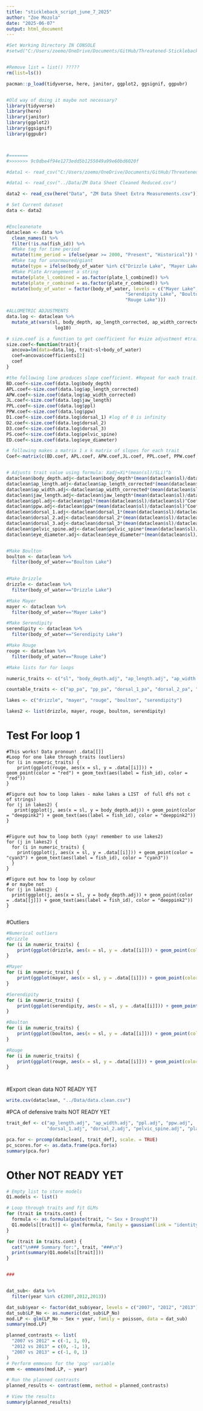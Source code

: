 ```yaml
---
title: "stickleback_script_june_7_2025"
author: "Zoe Mozola"
date: "2025-06-07"
output: html_document
---
```


```r
#Set Working Directory IN CONSOLE
#setwd("C:/Users/zoemo/OneDrive/Documents/GitHub/Threatened-Stickleback")


#Remove list = list() ?????
rm(list=ls())

pacman::p_load(tidyverse, here, janitor, ggplot2, ggsignif, ggpubr)


#Old way of doing it maybe not necessary?
library(tidyverse)
library(here)
library(janitor)
library(ggplot2)
library(ggsignif)
library(ggpubr)



#=======
#>>>>>>> 9c0dbe4f94e1273edd5b1255049a99e60bd6020f
```

```r
#data1 <- read_csv("C:/Users/zoemo/OneDrive/Documents/GitHub/Threatened-Stickleback/Data/ZM Data Sheet Cleaned Reduced.csv")

#data1 <- read_csv("../Data/ZM Data Sheet Cleaned Reduced.csv")

data2 <- read_csv(here("Data", "ZM Data Sheet Extra Measurements.csv"))

```


```r
# Set Current dataset 
data <- data2


#Encleanenate
dataclean <- data %>%
  clean_names() %>%
  filter(!is.na(fish_id)) %>%
  #Make tag for time period
  mutate(time_period = ifelse(year >= 2000, "Present", "Historical")) %>%
  #Make tag for unarmoured/giant
  mutate(type = ifelse(body_of_water %in% c("Drizzle Lake", "Mayer Lake"), "Giant", "Unarmoured")) %>%
  #Make Plate Arrangement a string
  mutate(plate_l_combined = as.factor(plate_l_combined)) %>%
  mutate(plate_r_combined = as.factor(plate_r_combined)) %>%
  mutate(body_of_water = factor(body_of_water, levels = c("Mayer Lake", "Drizzle Lake",
                                            "Serendipity Lake", "Boulton Lake", 
                                            "Rouge Lake")))

```


``` r
#ALLOMETRIC ADJUSTMENTS
data.log <- dataclean %>%
  mutate_at(vars(sl, body_depth, ap_length_corrected, ap_width_corrected, jaw_length, ppl, ppw, dorsal_1, dorsal_2, pelvic_spine, eye_diameter),
                  log10)

# size.coef is a function to get coefficient for #size adjustment #trait - name of trait col to get #slope coefficient
size.coef<-function(trait){
  ancova=lm(data=data.log, trait~sl+body_of_water)
  coef=ancova$coefficients[2]
  coef
}

#the following line produces slope coefficient. #Repeat for each trait.
BD.coef<-size.coef(data.log$body_depth)
APL.coef<-size.coef(data.log$ap_length_corrected)
APW.coef<-size.coef(data.log$ap_width_corrected)
JL.coef<-size.coef(data.log$jaw_length)
PPL.coef<-size.coef(data.log$ppl)
PPW.coef<-size.coef(data.log$ppw)
D1.coef<-size.coef(data.log$dorsal_1) #log of 0 is infinity
D2.coef<-size.coef(data.log$dorsal_2)
D3.coef<-size.coef(data.log$dorsal_3)
PS.coef<-size.coef(data.log$pelvic_spine)
ED.coef<-size.coef(data.log$eye_diameter)

# following makes a matrix 1 x k matrix of slopes for each trait
Coef<-matrix(c(BD.coef, APL.coef, APW.coef,JL.coef, PPL.coef, PPW.coef, D1.coef, D2.coef, D3.coef, PS.coef, ED.coef),dimnames = list(c("body_depth", "ap_length", "ap_width", "jaw_length", "ppl", "ppw", "dorsal_1", "dorsal_2", "dorsal_3", "pelvic", "eye")))


# Adjusts trait value using formula: Xadj=Xi*(mean(sl)/SLi)^b
dataclean$body_depth.adj<-dataclean$body_depth*(mean(dataclean$sl)/dataclean$sl)^Coef["body_depth",]
dataclean$ap_length.adj<-dataclean$ap_length_corrected*(mean(dataclean$sl)/dataclean$sl)^Coef["ap_length",]
dataclean$ap_width.adj<-dataclean$ap_width_corrected*(mean(dataclean$sl)/dataclean$sl)^Coef["ap_width",]
dataclean$jaw_length.adj<-dataclean$jaw_length*(mean(dataclean$sl)/dataclean$sl)^Coef["jaw_length",]
dataclean$ppl.adj<-dataclean$ppl*(mean(dataclean$sl)/dataclean$sl)^Coef["ppl",]
dataclean$ppw.adj<-dataclean$ppw*(mean(dataclean$sl)/dataclean$sl)^Coef["ppw",]
dataclean$dorsal_1.adj<-dataclean$dorsal_1*(mean(dataclean$sl)/dataclean$sl)^Coef["dorsal_1",]
dataclean$dorsal_2.adj<-dataclean$dorsal_2*(mean(dataclean$sl)/dataclean$sl)^Coef["dorsal_2",]
dataclean$dorsal_3.adj<-dataclean$dorsal_3*(mean(dataclean$sl)/dataclean$sl)^Coef["dorsal_3",]
dataclean$pelvic_spine.adj<-dataclean$pelvic_spine*(mean(dataclean$sl)/dataclean$sl)^Coef["pelvic",]
dataclean$eye_diameter.adj<-dataclean$eye_diameter*(mean(dataclean$sl)/dataclean$sl)^Coef["eye",]


#Make Boulton
boulton <- dataclean %>%
  filter(body_of_water=="Boulton Lake")
  

#Make Drizzle
drizzle <- dataclean %>%
  filter(body_of_water=="Drizzle Lake")

#Make Mayer
mayer <- dataclean %>%
  filter(body_of_water=="Mayer Lake")

#Make Serendipity
serendipity <- dataclean %>%
  filter(body_of_water=="Serendipity Lake")

#Make Rouge
rouge <- dataclean %>%
  filter(body_of_water=="Rouge Lake")

```





```r

#Make lists for for loops

numeric_traits <- c("sl", "body_depth.adj", "ap_length.adj", "ap_width.adj", "jaw_length.adj", "ppl.adj", "ppw.adj", "dorsal_1.adj", "dorsal_2.adj", "dorsal_3.adj", "dorsal_3", "pelvic_spine.adj", "eye_diameter.adj")

countable_traits <- c("ap_pa", "pp_pa", "dorsal_1_pa", "dorsal_2_pa", "dorsal_3_pa", "pelvic_spine_pa")

lakes <- c("drizzle", "mayer", "rouge", "boulton", "serendipity")

lakes2 <- list(drizzle, mayer, rouge, boulton, serendipity)

```

# Test For loop 1

```undefined
#This works! Data pronoun! .data[[]]
#Loop for one lake through traits (outliers)
for (i in numeric_traits) {
    print(ggplot(rouge, aes(x = sl, y = .data[[i]])) + geom_point(color = "red") + geom_text(aes(label = fish_id), color = "red"))
}

#Figure out how to loop lakes - make lakes a LIST  of full dfs not c of strings)
for (j in lakes2) {
   print(ggplot(j, aes(x = sl, y = body_depth.adj)) + geom_point(color = "deeppink2") + geom_text(aes(label = fish_id), color = "deeppink2"))
}


#Figure out how to loop both (yay! remember to use lakes2)
for (j in lakes2) {
  for (i in numeric_traits) {
    print(ggplot(j, aes(x = sl, y = .data[[i]])) + geom_point(color = "cyan3") + geom_text(aes(label = fish_id), color = "cyan3"))
  }
}

#Figure out how to loop by colour 
# or maybe not
for (j in lakes2) {
  print(ggplot(j, aes(x = sl, y = body_depth.adj)) + geom_point(color = .data[[j]]) + geom_text(aes(label = fish_id), color = "deeppink2"))
}


```

#Outliers

``` r
#Numerical outliers
#Drizzle
for (i in numeric_traits) {
    print(ggplot(drizzle, aes(x = sl, y = .data[[i]])) + geom_point(color = "chartreuse4") + geom_text(aes(label = fish_id), color = "chartreuse4"))
}

#Mayer
for (i in numeric_traits) {
    print(ggplot(mayer, aes(x = sl, y = .data[[i]])) + geom_point(color = "darkorange2") + geom_text(aes(label = fish_id), color = "darkorange2"))
}

#Serendipity
for (i in numeric_traits) {
    print(ggplot(serendipity, aes(x = sl, y = .data[[i]])) + geom_point(color = "blue") + geom_text(aes(label = fish_id), color = "blue"))
}

#Boulton
for (i in numeric_traits) {
    print(ggplot(boulton, aes(x = sl, y = .data[[i]])) + geom_point(color = "purple") + geom_text(aes(label = fish_id), color = "purple"))
}

#Rouge
for (i in numeric_traits) {
    print(ggplot(rouge, aes(x = sl, y = .data[[i]])) + geom_point(color = "red") + geom_text(aes(label = fish_id), color = "red"))
}




```






#Export clean data NOT READY YET
```r
write.csv(dataclean, "../Data/data.clean.csv")
```


#PCA of defensive traits NOT READY YET
```r
trait_def <- c("ap_length.adj", "ap_width.adj", "ppl.adj", "ppw.adj", 
               "dorsal_1.adj", "dorsal_2.adj", "pelvic_spine.adj", "plate_lr_total")  

pca.for <- prcomp(dataclean[, trait_def], scale. = TRUE)  
pc_scores.for <- as.data.frame(pca.for$x)
summary(pca.for)
```


# Other NOT READY YET
```r
# Empty list to store models
Q1.models <- list()

# Loop through traits and fit GLMs
for (trait in traits.cont) {
  formula <- as.formula(paste(trait, "~ Sex + Drought"))
  Q1.models[[trait]] <- glm(formula, family = gaussian(link = "identity"), data = dat1)
}

for (trait in traits.cont) {
  cat("\n### Summary for:", trait, "###\n")
  print(summary(Q1.models[[trait]]))
}


###


dat_sub<- data %>%
  filter(year %in% c(2007,2012,2013))

dat_sub$year <- factor(dat_sub$year, levels = c("2007", "2012", "2013"))
dat_sub$LP_No <- as.numeric(dat_sub$LP_No)
mod.LP <- glm(LP_No ~ Sex + year, family = poisson, data = dat_sub)
summary(mod.LP)

planned_contrasts <- list(
  "2007 vs 2012" = c(-1, 1, 0),
  "2012 vs 2013" = c(0, -1, 1),
  "2007 vs 2013" = c(-1, 0, 1)
)
# Perform emmeans for the 'pop' variable
emm <- emmeans(mod.LP, ~ year)

# Run the planned contrasts
planned_results <- contrast(emm, method = planned_contrasts)

# View the results
summary(planned_results)

```

